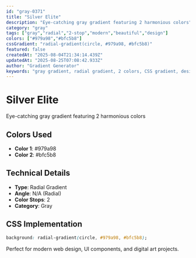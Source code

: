 ```yaml
---
id: "gray-0371"
title: "Silver Elite"
description: "Eye-catching gray gradient featuring 2 harmonious colors"
category: "gray"
tags: ["gray","radial","2-stop","modern","beautiful","design"]
colors: ["#979a98","#bfc5b8"]
cssGradient: "radial-gradient(circle, #979a98, #bfc5b8)"
featured: false
createdAt: "2025-08-04T21:34:14.439Z"
updatedAt: "2025-08-25T07:08:42.933Z"
author: "Gradient Generator"
keywords: "gray gradient, radial gradient, 2 colors, CSS gradient, design, #979a98, #bfc5b8"
---
```


# Silver Elite

Eye-catching gray gradient featuring 2 harmonious colors

## Colors Used
- **Color 1**: #979a98
- **Color 2**: #bfc5b8

## Technical Details
- **Type**: Radial Gradient
- **Angle**: N/A (Radial)
- **Color Stops**: 2
- **Category**: Gray

## CSS Implementation
```css
background: radial-gradient(circle, #979a98, #bfc5b8);
```

Perfect for modern web design, UI components, and digital art projects.
